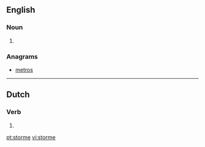 ==English==

===Noun===
{{en-noun}}

# {{obsolete spelling of|storm}}

===Anagrams===
* [[metros#English|metros]]

----

==Dutch==

===Verb===
{{head|nl|verb form}}

# {{nl-verb-form|n=sg|t=pres|m=subj|stormen}}

[[pt:storme]]
[[vi:storme]]